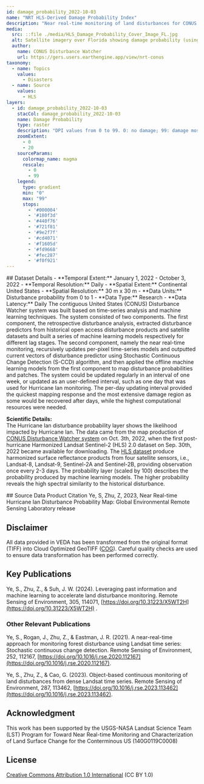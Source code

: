 ---
id: damage_probability_2022-10-03
name: "NRT HLS-Derived Damage Probability Index"
description: "Near real-time monitoring of land disturbances for CONUS based on the 30-m Harmonized Landsat Sentinel-2 (HLS) dataset."
media:
  src: ::file ./media/HLS_Damage_Probability_Cover_Image_FL.jpg
  alt: Satellite imagery over Florida showing damage probability (using Viridis color ramp, with yellow being high probability and purple being low probability) for Oct 3, 2023.
  author:
    name: CONUS Disturbance Watcher
    url: https://gers.users.earthengine.app/view/nrt-conus
taxonomy:
  - name: Topics
    values:
      - Disasters
  - name: Source
    values:
      - HLS
layers:
  - id: damage_probability_2022-10-03
    stacCol: damage_probability_2022-10-03
    name: Damage Probability
    type: raster
    description: "DPI values from 0 to 99. 0: no damage; 99: damage mostly likely"
    zoomExtent:
      - 0
      - 20
    sourceParams:
      colormap_name: magma
      rescale:
        - 0
        - 99
    legend:
      type: gradient
      min: "0"
      max: "99"
      stops:
        - '#000004'
        - '#180f3d'
        - '#440f76'
        - '#721f81'
        - '#9e2f7f'
        - '#cd4071'
        - '#f1605d' 
        - '#fd9668'
        - '#fec287'
        - '#f0f921'
---

<Block>
  <Prose>
    ## Dataset Details
    - **Temporal Extent:** January 1, 2022 - October 3, 2022 
    - **Temporal Resolution:** Daily 
    - **Spatial Extent:** Continental United States
    - **Spatial Resolution:** 30 m x 30 m 
    - **Data Units:** Disturbance probability from 0 to 1 
    - **Data Type:** Research
    - **Data Latency:** Daily 
    </Figure>
</Block>


<Block type='wide'>
<Prose>
The contiguous United States (CONUS) Disturbance Watcher system was built based on time-series analysis and machine learning techniques. The system consisted of two components. The first component, the retrospective disturbance analysis, extracted disturbance predictors from historical open access disturbance products and satellite datasets and built a series of machine learning models respectively for different lag stages. The second component, namely the near real-time monitoring, recursively updates per-pixel time-series models and outputted current vectors of disturbance predictor using Stochastic Continuous Change Detection (S-CCD) algorithm, and then applied the offline machine learning models from the first component to map disturbance probabilities and patches. The system could be updated regularly in an interval of one week, or updated as an user-defined interval, such as one day that was used for Hurricane Ian monitoring. The per-day updating interval provided the quickest mapping response and the most extensive damage region as some would be recovered after days, while the highest computational resources were needed.   



**Scientific Details:**  
The Hurricane Ian disturbance probability layer shows the likelihood impacted by Hurricane Ian. The data came from the map production of [CONUS Disturbance Watcher system](https://gers.users.earthengine.app/view/nrt-conus) on Oct. 3th, 2022, when the first post-hurricane Harmonized Landsat Sentinel-2 (HLS) 2.0 dataset on Sep. 30th, 2022 became available for downloading. The [HLS dataset](https://hls.gsfc.nasa.gov/) produce harmonized surface reflectance products from four satellite sensors, i.e., Landsat-8, Landsat-9,  Sentinel-2A and Sentinel-2B, providing observation once every 2-3 days. The probability layer (scaled by 100) describes the probability produced by machine learning models. The higher probability reveals the high spectral similarity to the historical disturbance.
</Prose>
</Block>

<Block>
<Prose>
## Source Data Product Citation
Ye, S, Zhu, Z, 2023, Near Real-time Hurricane Ian Disturbance Probability Map:  Global Environmental Remote Sensing Laboratory release

## Disclaimer
All data provided in VEDA has been transformed from the original format (TIFF) into Cloud Optimized GeoTIFF ([COG](https://www.cogeo.org/)). Careful quality checks are used to ensure data transformation has been performed correctly.

## Key Publications
Ye, S., Zhu, Z., & Suh, J. W. (2024). Leveraging past information and machine learning to accelerate land disturbance monitoring. Remote Sensing of Environment, 305, 114071, [https://doi.org/10.31223/X5WT2H](https://doi.org/10.31223/X5WT2H) .

### Other Relevant Publications
Ye, S., Rogan, J., Zhu, Z., & Eastman, J. R. (2021). A near-real-time approach for monitoring forest disturbance using Landsat time series: Stochastic continuous change detection. Remote Sensing of Environment, 252, 112167, [https://doi.org/10.1016/j.rse.2020.112167](https://doi.org/10.1016/j.rse.2020.112167). 

Ye, S., Zhu, Z., & Cao, G. (2023). Object-based continuous monitoring of land disturbances from dense Landsat time series. Remote Sensing of Environment, 287, 113462, [https://doi.org/10.1016/j.rse.2023.113462](https://doi.org/10.1016/j.rse.2023.113462).
    
 ## Acknowledgment
This work has been supported by the USGS-NASA Landsat Science Team (LST) Program for Toward Near Real-time Monitoring and Characterization of Land Surface Change for the Conterminous US (140G0119C0008)

## License
[Creative Commons Attribution 1.0 International](https://creativecommons.org/publicdomain/zero/1.0/legalcode) (CC BY 1.0)

</Prose>
</Block>
